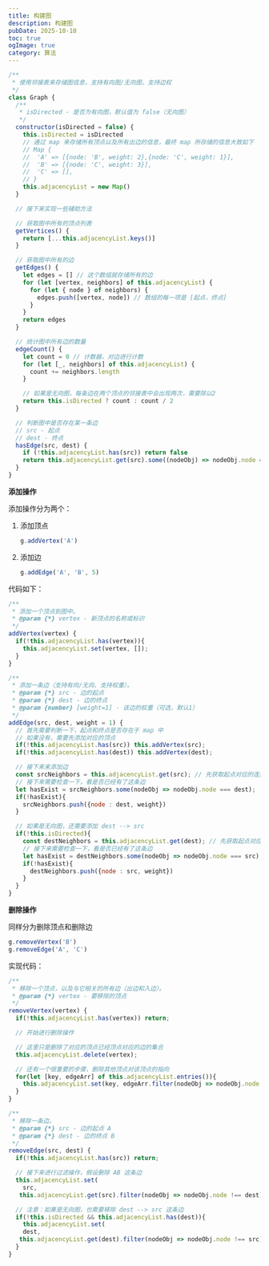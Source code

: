 ```yaml
---
title: 构建图
description: 构建图
pubDate: 2025-10-10
toc: true
ogImage: true
category: 算法
---
```


```js
/**
 * 使用邻接表来存储图信息，支持有向图/无向图，支持边权
 */
class Graph {
  /**
   * isDirected - 是否为有向图，默认值为 false（无向图）
   */
  constructor(isDirected = false) {
    this.isDirected = isDirected
    // 通过 map 来存储所有顶点以及所有出边的信息，最终 map 所存储的信息大致如下
    // Map {
    // 	'A' => [{node: 'B', weight: 2},{node: 'C', weight: 1}],
    //  'B' => [{node: 'C', weight: 3}],
    //  'C' => [],
    // }
    this.adjacencyList = new Map()
  }

  // 接下来实现一些辅助方法

  // 获取图中所有的顶点列表
  getVertices() {
    return [...this.adjacencyList.keys()]
  }

  // 获取图中所有的边
  getEdges() {
    let edges = [] // 这个数组就存储所有的边
    for (let [vertex, neighbors] of this.adjacencyList) {
      for (let { node } of neighbors) {
        edges.push([vertex, node]) // 数组的每一项是 [起点，终点]
      }
    }
    return edges
  }

  // 统计图中所有边的数量
  edgeCount() {
    let count = 0 // 计数器，对边进行计数
    for (let [_, neighbors] of this.adjacencyList) {
      count += neighbors.length
    }

    // 如果是无向图，每条边在两个顶点的邻接表中会出现两次，需要除以2
    return this.isDirected ? count : count / 2
  }

  // 判断图中是否存在某一条边
  // src - 起点
  // dest - 终点
  hasEdge(src, dest) {
    if (!this.adjacencyList.has(src)) return false
    return this.adjacencyList.get(src).some((nodeObj) => nodeObj.node === dest)
  }
}
```

**添加操作**

添加操作分为两个：

1. 添加顶点

   ```js
   g.addVertex('A')
   ```

2. 添加边

   ```js
   g.addEdge('A', 'B', 5)
   ```

代码如下：

```js
/**
 * 添加一个顶点到图中。
 * @param {*} vertex - 新顶点的名称或标识
 */
addVertex(vertex) {
  if(!this.adjacencyList.has(vertex)){
    this.adjacencyList.set(vertex, []);
  }
}

/**
 * 添加一条边（支持有向/无向、支持权重）。
 * @param {*} src - 边的起点
 * @param {*} dest - 边的终点
 * @param {number} [weight=1] - 该边的权重（可选，默认1）
 */
addEdge(src, dest, weight = 1) {
  // 首先需要判断一下，起点和终点是否存在于 map 中
  // 如果没有，需要先添加对应的顶点
  if(!this.adjacencyList.has(src)) this.addVertex(src);
  if(!this.adjacencyList.has(dest)) this.addVertex(dest);

  // 接下来来添加边
  const srcNeighbors = this.adjacencyList.get(src); // 先获取起点对应的连接顶点数组
  // 接下来需要检查一下，看是否已经有了这条边
  let hasExist = srcNeighbors.some(nodeObj => nodeObj.node === dest);
  if(!hasExist){
    srcNeighbors.push({node : dest, weight})
  }

  // 如果是无向图，还需要添加 dest --> src
  if(!this.isDirected){
    const destNeighbors = this.adjacencyList.get(dest); // 先获取起点对应的连接顶点数组
    // 接下来需要检查一下，看是否已经有了这条边
    let hasExist = destNeighbors.some(nodeObj => nodeObj.node === src);
    if(!hasExist){
      destNeighbors.push({node : src, weight})
    }
  }
}
```

**删除操作**

同样分为删除顶点和删除边

```js
g.removeVertex('B')
g.removeEdge('A', 'C')
```

实现代码：

```js
/**
 * 移除一个顶点，以及与它相关的所有边（出边和入边）。
 * @param {*} vertex - 要移除的顶点
 */
removeVertex(vertex) {
  if(!this.adjacencyList.has(vertex)) return;

  // 开始进行删除操作

  // 这里只是删除了对应的顶点已经顶点对应的边的集合
  this.adjacencyList.delete(vertex);

  // 还有一个很重要的步骤，删除其他顶点对该顶点的指向
  for(let [key, edgeArr] of this.adjacencyList.entries()){
    this.adjacencyList.set(key, edgeArr.filter(nodeObj => nodeObj.node !== vertex))
  }
}

/**
 * 移除一条边。
 * @param {*} src - 边的起点 A
 * @param {*} dest - 边的终点 B
 */
removeEdge(src, dest) {
  if(!this.adjacencyList.has(src)) return;

  // 接下来进行过滤操作，假设删除 AB 这条边
  this.adjacencyList.set(
    src,
   this.adjacencyList.get(src).filter(nodeObj => nodeObj.node !== dest))

  // 注意：如果是无向图，也需要移除 dest --> src 这条边
  if(!this.isDirected && this.adjacencyList.has(dest)){
    this.adjacencyList.set(
    dest,
   this.adjacencyList.get(dest).filter(nodeObj => nodeObj.node !== src))
  }
}
```
